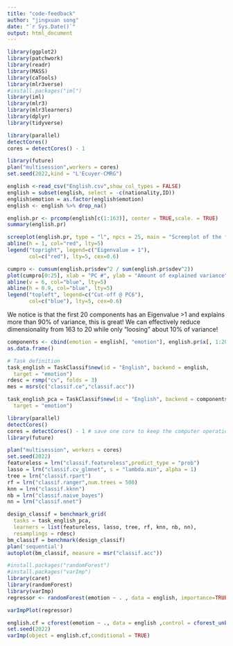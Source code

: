 ```yaml
---
title: "code-feedback"
author: "jingxuan song"
date: "`r Sys.Date()`"
output: html_document
---
```

```r
library(ggplot2)
library(patchwork)
library(readr)
library(MASS)
library(caTools)
library(mlr3verse)
#install.packages("iml")
library(iml)
library(mlr3)
library(mlr3learners)
library(dplyr)
library(tidyverse)
```

```r
library(parallel)
detectCores()
cores = detectCores() - 1
```

```r
library(future)
plan("multisession",workers = cores)
set.seed(2022,kind = "L'Ecuyer-CMRG")
```

```r
english <-read_csv("English.csv",show_col_types = FALSE)
english = subset(english, select = -c(nationality,ID))
english$emotion = as.factor(english$emotion)
english <- english %>% drop_na()
```


```r
english.pr <- prcomp(english[c(1:163)], center = TRUE,scale. = TRUE)
summary(english.pr)
```

```r
screeplot(english.pr, type = "l", npcs = 25, main = "Screeplot of the first 20 PCs")
abline(h = 1, col="red", lty=5)
legend("topright", legend=c("Eigenvalue = 1"),
       col=c("red"), lty=5, cex=0.6)

cumpro <- cumsum(english.pr$sdev^2 / sum(english.pr$sdev^2))
plot(cumpro[0:25], xlab = "PC #", ylab = "Amount of explained variance", main = "Cumulative variance plot")
abline(v = 6, col="blue", lty=5)
abline(h = 0.9, col="blue", lty=5)
legend("topleft", legend=c("Cut-off @ PC6"),
       col=c("blue"), lty=5, cex=0.6)
```
We notice is that the first 20 components has an Eigenvalue >1 and explains more than 90% of variance, this is great! We can effectively reduce dimensionality from 163 to 20 while only “loosing” about 10% of variance!

```r
components <- cbind(emotion = english[, "emotion"], english.pr$x[, 1:20]) %>%
as.data.frame()
```

```r
# Task definition
task_english = TaskClassif$new(id = "English", backend = english, 
  target = "emotion")
rdesc = rsmp("cv", folds = 3)
mes = msrs(c("classif.ce","classif.acc"))

task_english_pca = TaskClassif$new(id = "English", backend = components, 
  target = "emotion")
```


```r
library(parallel)
detectCores()
cores = detectCores() - 1 # save one core to keep the computer operational
library(future)

plan("multisession", workers = cores)
set.seed(2022)
featureless = lrn("classif.featureless",predict_type = "prob") 
lasso = lrn("classif.cv_glmnet", s = "lambda.min", alpha = 1)
tree = lrn("classif.rpart") 
rf = lrn("classif.ranger",num.trees = 500) 
knn = lrn("classif.kknn") 
nb = lrn("classif.naive_bayes") 
nn = lrn("classif.nnet") 

design_classif = benchmark_grid(
  tasks = task_english_pca,
  learners = list(featureless, lasso, tree, rf, knn, nb, nn),
  resamplings = rdesc)
bm_classif = benchmark(design_classif)
plan('sequential')
autoplot(bm_classif, measure = msr("classif.acc"))
```

```r
#install.packages("randomForest")
#install.packages("varImp")
library(caret)
library(randomForest)
library(varImp)
regressor <- randomForest(emotion ~ . , data = english, importance=TRUE) # fit the random forest with default parameter

varImpPlot(regressor)
```

```r

english.cf = cforest(emotion ~ ., data = english ,control = cforest_unbiased(mtry = 2, ntree = 50))
set.seed(2022)
varImp(object = english.cf,conditional = TRUE)
```


